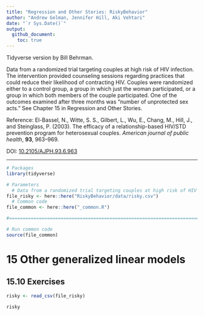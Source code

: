 ```yaml
---
title: "Regression and Other Stories: RiskyBehavior"
author: "Andrew Gelman, Jennifer Hill, Aki Vehtari"
date: "`r Sys.Date()`"
output:
  github_document:
    toc: true
---
```

Tidyverse version by Bill Behrman.

Data from a randomized trial targeting couples at high risk of HIV
infection. The intervention provided counseling sessions regarding
practices that could reduce their likelihood of contracting
HIV. Couples were randomized either to a control group, a group in
which just the woman participated, or a group in which both members
of the couple participated. One of the outcomes examined after
three months was "number of unprotected sex acts." See Chapter 15
in Regression and Other Stories.

Reference: El-Bassel, N., Witte, S. S., Gilbert, L., Wu, E.,
Chang, M., Hill, J., and Steinglass, P. (2003). The efficacy of a
relationship-based HIV/STD prevention program for heterosexual
couples. *American journal of public health*, **93**, 963--969.

DOI: [10.2105/AJPH.93.6.963](https://ajph.aphapublications.org/doi/10.2105/AJPH.93.6.963)

-------------

```r
# Packages
library(tidyverse)

# Parameters
  # Data from a randomized trial targeting couples at high risk of HIV infection
file_risky <- here::here("RiskyBehavior/data/risky.csv")
  # Common code
file_common <- here::here("_common.R")

#===============================================================================

# Run common code
source(file_common)
```

# 15 Other generalized linear models

## 15.10 Exercises

```r
risky <- read_csv(file_risky)

risky
```


